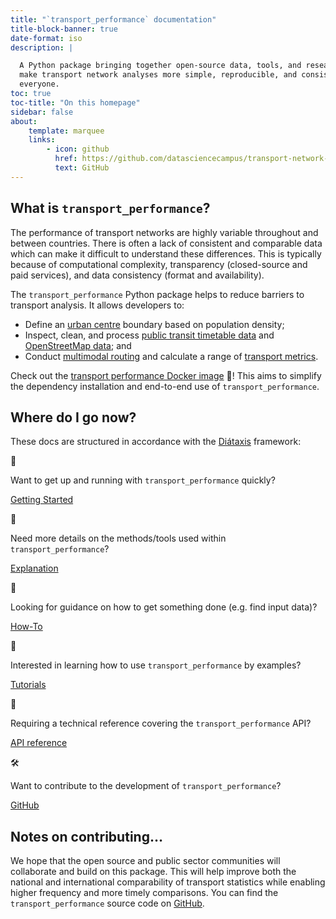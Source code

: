 ```yaml
---
title: "`transport_performance` documentation"
title-block-banner: true
date-format: iso
description: |

  A Python package bringing together open-source data, tools, and research to
  make transport network analyses more simple, reproducible, and consistent for
  everyone.
toc: true
toc-title: "On this homepage"
sidebar: false
about:
    template: marquee
    links:
        - icon: github
          href: https://github.com/datasciencecampus/transport-network-performance
          text: GitHub
---
```


## What is `transport_performance`?

The performance of transport networks are highly variable throughout and
between countries. There is often a lack of consistent and comparable data
which can make it difficult to understand these differences. This is typically
because of computational complexity, transparency (closed-source and paid
services), and data consistency (format and availability).

The `transport_performance` Python package helps to reduce barriers to
transport analysis. It allows developers to:

- Define an [urban centre] boundary based on population density;
- Inspect, clean, and process [public transit timetable data][gtfs] and
[OpenStreetMap data][osm]; and
- Conduct [multimodal routing][r5py] and calculate a range of
[transport metrics][eurostat-paper].

::: {.callout-tip}
Check out the [transport performance Docker image][tp-docker] 🐳!
This aims to simplify the dependency installation and end-to-end use of
`transport_performance`.
:::

## Where do I go now?

These docs are structured in accordance with the [Diátaxis][diataxis] framework:

<div class="grid-container">
<div class="grid-item item1 jumbotron">
<p class="jumbotron-icon">🏁</p>
<p>Want to get up and running with `transport_performance` quickly?</p>
<a class="btn btn-primary btn-lg" href="./docs/getting_started/index.html" role="button">Getting Started</a>
</div>
<div class="grid-item item2 jumbotron">
<p class="jumbotron-icon">🔎</p>
<p>Need more details on the methods/tools used within `transport_performance`?</p>
<a class="btn btn-primary btn-lg" href="./docs/explanation/index.html" role="button">Explanation</a>
</div>
<div class="grid-item item3 jumbotron">
<p class="jumbotron-icon">🧭</p>
<p>Looking for guidance on how to get something done (e.g. find input data)?</p>
<a class="btn btn-primary btn-lg" href="./docs/how_to/index.html" role="button">How-To</a>
</div>
<div class="grid-item item4 jumbotron">
<p class="jumbotron-icon">📝</p>
<p>Interested in learning how to use `transport_performance` by examples?</p>
<a class="btn btn-primary btn-lg" href="./docs/tutorials/index.html" role="button">Tutorials</a>
</div>
<div class="grid-item item5 jumbotron">
<p class="jumbotron-icon">📖</p>
<p>Requiring a technical reference covering the `transport_performance` API?</p>
<a class="btn btn-primary btn-lg" href="./docs/reference/index.html" role="button">API reference</a>
</div>
<div class="grid-item item6 jumbotron">
<p class="jumbotron-icon">🛠️</p>
<p>Want to contribute to the development of `transport_performance`?</p>
<a class="btn btn-primary btn-lg" href="https://github.com/datasciencecampus/transport-network-performance" role="button">GitHub</a>
</div>
</div>

::: {.callout-note}

## Notes on contributing...

We hope that the open source and public sector communities will collaborate and
build on this package. This will help improve both the national and
international comparability of transport statistics while enabling higher
frequency and more timely comparisons. You can find the `transport_performance`
source code on [GitHub](https://github.com/datasciencecampus/transport-network-performance).

:::


[diataxis]: https://diataxis.fr/
[tp-docker]: https://github.com/datasciencecampus/transport-performance-docker
[urban centre]: https://ec.europa.eu/eurostat/statistics-explained/index.php?title=Glossary:Urban_centre
[gtfs]: https://gtfs.org/schedule/
[osm]: https://wiki.openstreetmap.org/wiki/Main_Page
[r5py]: https://r5py.readthedocs.io/en/stable/index.html
[eurostat-paper]: https://ec.europa.eu/regional_policy/information-sources/publications/working-papers/2020/low-carbon-urban-accessibility_en
